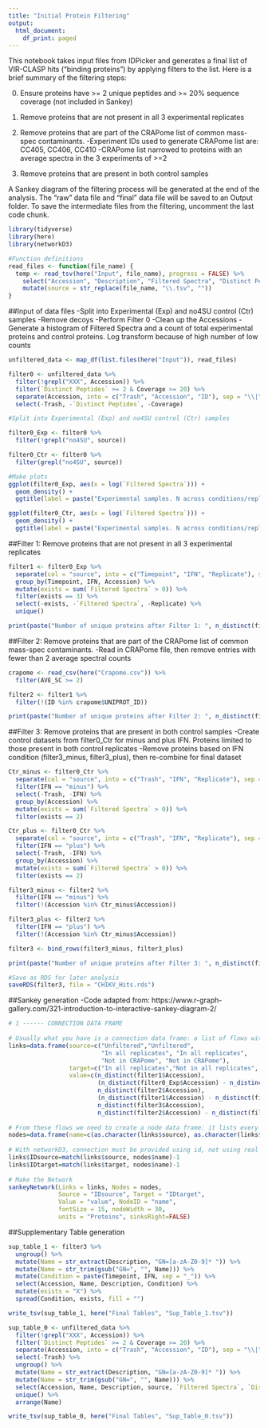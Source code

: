 ```yaml
---
title: "Initial Protein Filtering"
output:
  html_document:
    df_print: paged
---
```


This notebook takes input files from IDPicker and generates a final list of VIR-CLASP hits ("binding proteins") by applying filters to the list. Here is a brief summary of the filtering steps:

0. Ensure proteins have >= 2 unique peptides and >= 20% sequence coverage (not included in Sankey)

1. Remove proteins that are not present in all 3 experimental replicates

2. Remove proteins that are part of the CRAPome list of common mass-spec contaminants. 
  -Experiment IDs used to generate CRAPome list are: CC405, CC406, CC410
  -CRAPome list narrowed to proteins with an average spectra in the 3 experiments of >=2

3. Remove proteins that are present in both control samples

A Sankey diagram of the filtering process will be generated at the end of the analysis. The "raw" data file and "final" data file will be saved to an Output folder. To save the intermediate files from the filtering, uncomment the last code chunk.


```r
library(tidyverse)
library(here)
library(networkD3)

#Function definitions
read_files <- function(file_name) {
  temp <- read_tsv(here("Input", file_name), progress = FALSE) %>%
    select("Accession", "Description", "Filtered Spectra", "Distinct Peptides", "Coverage") %>%
    mutate(source = str_replace(file_name, "\\.tsv", ""))
}

```



##Input of data files
-Split into Experimental (Exp) and no4SU control (Ctr) samples
-Remove decoys
-Perform Filter 0
-Clean up the Accessions
-Generate a histogram of Filtered Spectra and a count of total experimental proteins and control proteins. Log transform because of high number of low counts
```r
unfiltered_data <- map_df(list.files(here("Input")), read_files)

filter0 <- unfiltered_data %>%
  filter(!grepl("XXX", Accession)) %>%
  filter(`Distinct Peptides` >= 2 & Coverage >= 20) %>%
  separate(Accession, into = c("Trash", "Accession", "ID"), sep = "\\|", extra = "drop") %>%
  select(-Trash, -`Distinct Peptides`, -Coverage)

#Split into Experimental (Exp) and no4SU control (Ctr) samples

filter0_Exp <- filter0 %>%
  filter(!grepl("no4SU", source))

filter0_Ctr <- filter0 %>%
  filter(grepl("no4SU", source))

#Make plots
ggplot(filter0_Exp, aes(x = log(`Filtered Spectra`))) +
  geom_density() +
  ggtitle(label = paste("Experimental samples. N across conditions/replicates =", n_distinct(filter0_Exp$Accession)))

ggplot(filter0_Ctr, aes(x = log(`Filtered Spectra`))) +
  geom_density() +
  ggtitle(label = paste("Experimental samples. N across conditions/replicates =", n_distinct(filter0_Ctr$Accession)))
```


##Filter 1: Remove proteins that are not present in all 3 experimental replicates

```r
filter1 <- filter0_Exp %>%
  separate(col = "source", into = c("Timepoint", "IFN", "Replicate"), sep = "_") %>%
  group_by(Timepoint, IFN, Accession) %>%
  mutate(exists = sum(`Filtered Spectra` > 0)) %>%
  filter(exists == 3) %>%
  select(-exists, -`Filtered Spectra`, -Replicate) %>%
  unique()

print(paste("Number of unique proteins after Filter 1: ", n_distinct(filter1$Accession)))
```

##Filter 2: Remove proteins that are part of the CRAPome list of common mass-spec contaminants.
-Read in CRAPome file, then remove entries with fewer than 2 average spectral counts

```r
crapome <- read_csv(here("Crapome.csv")) %>%
  filter(AVE_SC >= 2)

filter2 <- filter1 %>%
  filter(!(ID %in% crapome$UNIPROT_ID))

print(paste("Number of unique proteins after Filter 2: ", n_distinct(filter2$Accession)))
```

##Filter 3: Remove proteins that are present in both control samples
-Create control datasets from filter0_Ctr for minus and plus IFN. Proteins limited to those present in both control replicates 
-Remove proteins based on IFN condition (filter3_minus, filter3_plus), then re-combine for final dataset

```r
Ctr_minus <- filter0_Ctr %>%
  separate(col = "source", into = c("Trash", "IFN", "Replicate"), sep = "_") %>%
  filter(IFN == "minus") %>%
  select(-Trash, -IFN) %>%
  group_by(Accession) %>%
  mutate(exists = sum(`Filtered Spectra` > 0)) %>%
  filter(exists == 2)

Ctr_plus <- filter0_Ctr %>%
  separate(col = "source", into = c("Trash", "IFN", "Replicate"), sep = "_") %>%
  filter(IFN == "plus") %>%
  select(-Trash, -IFN) %>%
  group_by(Accession) %>%
  mutate(exists = sum(`Filtered Spectra` > 0)) %>%
  filter(exists == 2)

filter3_minus <- filter2 %>%
  filter(IFN == "minus") %>%
  filter(!(Accession %in% Ctr_minus$Accession))

filter3_plus <- filter2 %>%
  filter(IFN == "plus") %>%
  filter(!(Accession %in% Ctr_minus$Accession))

filter3 <- bind_rows(filter3_minus, filter3_plus)

print(paste("Number of unique proteins after Filter 3: ", n_distinct(filter3$Accession)))

#Save as RDS for later analysis
saveRDS(filter3, file = "CHIKV_Hits.rds")
```


##Sankey generation
-Code adapted from: https://www.r-graph-gallery.com/321-introduction-to-interactive-sankey-diagram-2/
```r
# 1 ------ CONNECTION DATA FRAME
 
# Usually what you have is a connection data frame: a list of flows with intensity for each flow
links=data.frame(source=c("Unfiltered","Unfiltered", 
                          "In all replicates", "In all replicates", 
                          "Not in CRAPome", "Not in CRAPome"), 
                 target=c("In all replicates","Not in all replicates", "Not in CRAPome", "CRAPome known contaminant", "Final Dataset", "ID'ed in negative control"), 
                 value=c(n_distinct(filter1$Accession),
                         (n_distinct(filter0_Exp$Accession) - n_distinct(filter1$Accession)),
                         n_distinct(filter2$Accession),
                         (n_distinct(filter1$Accession) - n_distinct(filter2$Accession)),
                         n_distinct(filter3$Accession),
                         n_distinct(filter2$Accession) - n_distinct(filter3$Accession)))
 
# From these flows we need to create a node data frame: it lists every entities involved in the flow
nodes=data.frame(name=c(as.character(links$source), as.character(links$target)) %>% unique())
 
# With networkD3, connection must be provided using id, not using real name like in the links dataframe.. So we need to reformat it.
links$IDsource=match(links$source, nodes$name)-1 
links$IDtarget=match(links$target, nodes$name)-1
 
# Make the Network
sankeyNetwork(Links = links, Nodes = nodes,
              Source = "IDsource", Target = "IDtarget",
              Value = "value", NodeID = "name", 
              fontSize = 15, nodeWidth = 30, 
              units = "Proteins", sinksRight=FALSE)
```


##Supplementary Table generation

```r
sup_table_1 <- filter3 %>%
  ungroup() %>%
  mutate(Name = str_extract(Description, "GN=[a-zA-Z0-9]* ")) %>%
  mutate(Name = str_trim(gsub("GN=", "", Name))) %>%
  mutate(Condition = paste(Timepoint, IFN, sep = "_")) %>%
  select(Accession, Name, Description, Condition) %>%
  mutate(exists = "X") %>%
  spread(Condition, exists, fill = "")

write_tsv(sup_table_1, here("Final Tables", "Sup_Table_1.tsv"))

sup_table_0 <- unfiltered_data %>%
  filter(!grepl("XXX", Accession)) %>%
  filter(`Distinct Peptides` >= 2 & Coverage >= 20) %>%
  separate(Accession, into = c("Trash", "Accession", "ID"), sep = "\\|", extra = "drop") %>%
  select(-Trash) %>%
  ungroup() %>%
  mutate(Name = str_extract(Description, "GN=[a-zA-Z0-9]* ")) %>%
  mutate(Name = str_trim(gsub("GN=", "", Name))) %>%
  select(Accession, Name, Description, source, `Filtered Spectra`, `Distinct Peptides`, Coverage) %>%
  unique() %>%
  arrange(Name)

write_tsv(sup_table_0, here("Final Tables", "Sup_Table_0.tsv"))
```













